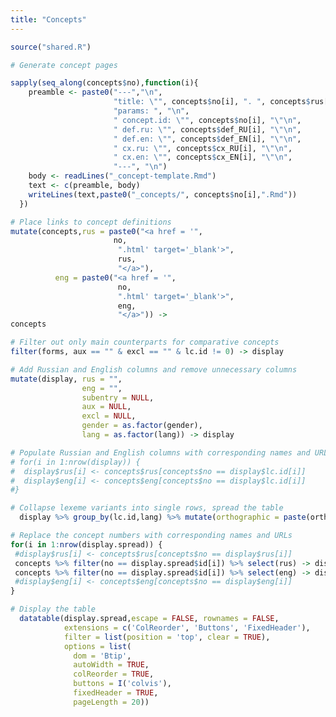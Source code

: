 ```yaml
---
title: "Concepts"
---
```


```r
source("shared.R")
```

```r
# Generate concept pages

sapply(seq_along(concepts$no),function(i){
    preamble <- paste0("---","\n",
                       "title: \"", concepts$no[i], ". ", concepts$rus[i], " / ", concepts$eng[i], "\"\n",
                       "params: ", "\n",
                       " concept.id: \"", concepts$no[i], "\"\n",
                       " def.ru: \"", concepts$def_RU[i], "\"\n",
                       " def.en: \"", concepts$def_EN[i], "\"\n",
                       " cx.ru: \"", concepts$cx_RU[i], "\"\n",
                       " cx.en: \"", concepts$cx_EN[i], "\"\n",
                       "---", "\n")
    body <- readLines("_concept-template.Rmd")
    text <- c(preamble, body)
    writeLines(text,paste0("_concepts/", concepts$no[i],".Rmd"))
  })
```

```r

# Place links to concept definitions
mutate(concepts,rus = paste0("<a href = '",
                       no,
                        ".html' target='_blank'>",
                        rus,
                        "</a>"),
          eng = paste0("<a href = '",
                        no,
                        ".html' target='_blank'>",
                        eng,
                        "</a>")) ->
concepts

# Filter out only main counterparts for comparative concepts
filter(forms, aux == "" & excl == "" & lc.id != 0) -> display

# Add Russian and English columns and remove unnecessary columns
mutate(display, rus = "",
                eng = "",
                subentry = NULL,
                aux = NULL,
                excl = NULL,
                gender = as.factor(gender),
                lang = as.factor(lang)) -> display

# Populate Russian and English columns with corresponding names and URLs
# for(i in 1:nrow(display)) {
#  display$rus[i] <- concepts$rus[concepts$no == display$lc.id[i]]
#  display$eng[i] <- concepts$eng[concepts$no == display$lc.id[i]]
#}

# Collapse lexeme variants into single rows, spread the table
  display %>% group_by(lc.id,lang) %>% mutate(orthographic = paste(orthographic, collapse="; "), phonemic = paste(phonemic, collapse="; "), ipa = paste(ipa, collapse="; ")) %>% slice(1) %>% ungroup() %>% group_by(lex.id,lang) %>% mutate(orthographic = paste(orthographic, collapse=", "), phonemic = paste(phonemic, collapse=", "), ipa = paste(ipa, collapse=", ")) %>% slice(1) %>% ungroup() %>% transmute(id = lc.id, rus = rus, eng = eng, orthographic = orthographic, phonemic = phonemic, ipa = ipa, lang = lang) %>% gather("type","text",ipa,phonemic,orthographic) %>% unite(lang.type, c(lang,type), sep = ".")  %>% spread(lang.type,text) -> display.spread

# Replace the concept numbers with corresponding names and URLs
for(i in 1:nrow(display.spread)) {
 #display$rus[i] <- concepts$rus[concepts$no == display$rus[i]]
 concepts %>% filter(no == display.spread$id[i]) %>% select(rus) -> display.spread$rus[i]
 concepts %>% filter(no == display.spread$id[i]) %>% select(eng) -> display.spread$eng[i]  
 #display$eng[i] <- concepts$eng[concepts$no == display$eng[i]]
}

# Display the table
  datatable(display.spread,escape = FALSE, rownames = FALSE,
            extensions = c('ColReorder', 'Buttons', 'FixedHeader'),
            filter = list(position = 'top', clear = TRUE),
            options = list(
              dom = 'Btip', 
              autoWidth = TRUE, 
              colReorder = TRUE, 
              buttons = I('colvis'),
              fixedHeader = TRUE,
              pageLength = 20))
```